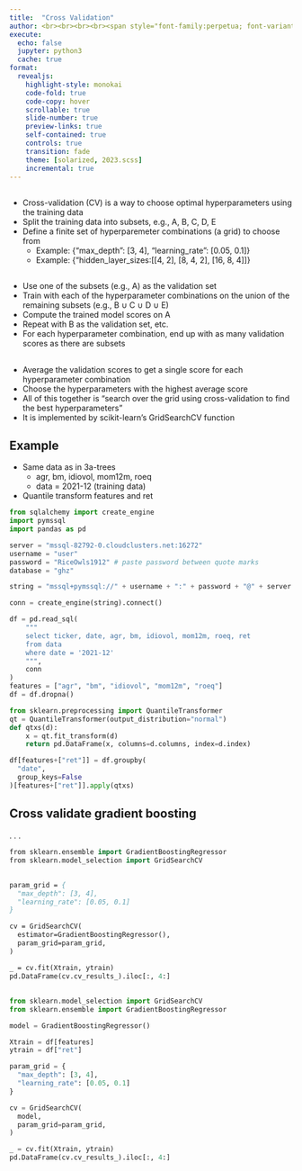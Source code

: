 ```yaml
---
title:  "Cross Validation"
author: <br><br><br><br><span style="font-family:perpetua; font-variant:small-caps; color:#606060;">Kerry Back</span><br><br><img src="RiceBusiness-transparent-logo-sm.png"  height=80>
execute:
  echo: false
  jupyter: python3
  cache: true
format: 
  revealjs:
    highlight-style: monokai
    code-fold: true
    code-copy: hover
    scrollable: true
    slide-number: true
    preview-links: true
    self-contained: true
    controls: true
    transition: fade
    theme: [solarized, 2023.scss]
    incremental: true
---
```


##

- Cross-validation (CV) is a way to choose optimal hyperparameters using the training data
- Split the training data into subsets, e.g., A, B, C, D, E
- Define a finite set of hyperparemeter combinations (a grid) to choose from
  - Example: {"max_depth": [3, 4], "learning_rate": [0.05, 0.1]}
  - Example: {"hidden_layer_sizes:[[4, 2], [8, 4, 2], [16, 8, 4]]}

## 

- Use one of the subsets (e.g., A) as the validation set
- Train with each of the hyperparameter combinations on the union of the remaining subsets (e.g., B $\cup$ C $\cup$ D $\cup$ E)
- Compute the trained model scores on A
- Repeat with B as the validation set, etc.
- For each hyperparameter combination, end up with as many validation scores as there are subsets

##

- Average the validation scores to get a single score for each hyperparameter combination
- Choose the hyperparameters with the highest average score
- All of this together is "search over the grid using cross-validation to find the best hyperparameters"
- It is implemented by scikit-learn's GridSearchCV function

## Example

- Same data as in 3a-trees
  - agr, bm, idiovol, mom12m, roeq
  - data = 2021-12 (training data)
- Quantile transform features and ret 



```python
from sqlalchemy import create_engine
import pymssql
import pandas as pd

server = "mssql-82792-0.cloudclusters.net:16272"
username = "user"
password = "RiceOwls1912" # paste password between quote marks
database = "ghz"

string = "mssql+pymssql://" + username + ":" + password + "@" + server + "/" + database

conn = create_engine(string).connect()

df = pd.read_sql(
    """
    select ticker, date, agr, bm, idiovol, mom12m, roeq, ret
    from data
    where date = '2021-12'
    """, 
    conn
)
features = ["agr", "bm", "idiovol", "mom12m", "roeq"]
df = df.dropna()
```



```python
from sklearn.preprocessing import QuantileTransformer
qt = QuantileTransformer(output_distribution="normal")
def qtxs(d):
    x = qt.fit_transform(d)
    return pd.DataFrame(x, columns=d.columns, index=d.index)

df[features+["ret"]] = df.groupby(
  "date", 
  group_keys=False
)[features+["ret"]].apply(qtxs)
```

## Cross validate gradient boosting

. . .

```.p
from sklearn.ensemble import GradientBoostingRegressor
from sklearn.model_selection import GridSearchCV
```

##


```.p
param_grid = {
  "max_depth": [3, 4], 
  "learning_rate": [0.05, 0.1]
}

cv = GridSearchCV(
  estimator=GradientBoostingRegressor(),
  param_grid=param_grid,
)

_ = cv.fit(Xtrain, ytrain)
pd.DataFrame(cv.cv_results_).iloc[:, 4:]
```

## {.smaller}

```python
from sklearn.model_selection import GridSearchCV
from sklearn.ensemble import GradientBoostingRegressor

model = GradientBoostingRegressor()

Xtrain = df[features]
ytrain = df["ret"]

param_grid = {
  "max_depth": [3, 4], 
  "learning_rate": [0.05, 0.1]
}

cv = GridSearchCV(
  model,
  param_grid=param_grid,
)

_ = cv.fit(Xtrain, ytrain)
pd.DataFrame(cv.cv_results_).iloc[:, 4:]
```
